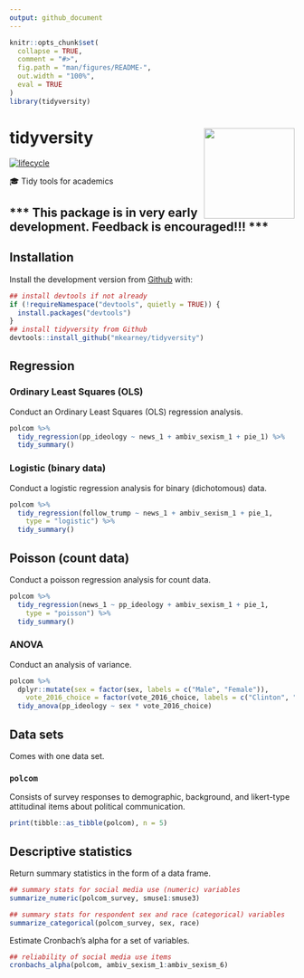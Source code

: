```yaml
---
output: github_document
---
```


<!-- README.md is generated from README.Rmd. Please edit that file -->

```r
knitr::opts_chunk$set(
  collapse = TRUE,
  comment = "#>",
  fig.path = "man/figures/README-",
  out.width = "100%",
  eval = TRUE
)
library(tidyversity)
```
# tidyversity <img src="man/figures/logo.png" width="160px" align="right" /> 

[![lifecycle](https://img.shields.io/badge/lifecycle-experimental-orange.svg)](https://www.tidyverse.org/lifecycle/#experimental)

🎓 Tidy tools for academics


## \*\*\* This package is in very early development. Feedback is encouraged!!! \*\*\*

## Installation

<!-- You can install the released version of tidyversity from [CRAN](https://CRAN.R-project.org) with:

``` r
install.packages("tidyversity")
```
-->

Install the development version from [Github](https://github.com/mkearney/tidyversity) with:

```r
## install devtools if not already
if (!requireNamespace("devtools", quietly = TRUE)) {
  install.packages("devtools")
}
## install tidyversity from Github
devtools::install_github("mkearney/tidyversity")
```


## Regression

### Ordinary Least Squares (OLS)

Conduct an Ordinary Least Squares (OLS) regression analysis.

```r
polcom %>%
  tidy_regression(pp_ideology ~ news_1 + ambiv_sexism_1 + pie_1) %>%
  tidy_summary()
```

### Logistic (binary data)

Conduct a logistic regression analysis for binary (dichotomous) data.

```r
polcom %>%
  tidy_regression(follow_trump ~ news_1 + ambiv_sexism_1 + pie_1, 
    type = "logistic") %>%
  tidy_summary()
```

## Poisson (count data)

Conduct a poisson regression analysis for count data.

```r
polcom %>%
  tidy_regression(news_1 ~ pp_ideology + ambiv_sexism_1 + pie_1, 
    type = "poisson") %>%
  tidy_summary()
```

### ANOVA

Conduct an analysis of variance.

```r
polcom %>%
  dplyr::mutate(sex = factor(sex, labels = c("Male", "Female")), 
    vote_2016_choice = factor(vote_2016_choice, labels = c("Clinton", "Trump", "Stein", "Johnson", "Other"))) %>%
  tidy_anova(pp_ideology ~ sex * vote_2016_choice)
```


## Data sets

Comes with one data set. 

### `polcom` 

Consists of survey responses to demographic, background, and likert-type attitudinal items about political communication.

```r
print(tibble::as_tibble(polcom), n = 5)
```

## Descriptive statistics

Return summary statistics in the form of a data frame.

```r
## summary stats for social media use (numeric) variables
summarize_numeric(polcom_survey, smuse1:smuse3)

## summary stats for respondent sex and race (categorical) variables
summarize_categorical(polcom_survey, sex, race)
```

Estimate Cronbach's alpha for a set of variables.

```r
## reliability of social media use items
cronbachs_alpha(polcom, ambiv_sexism_1:ambiv_sexism_6)
```

